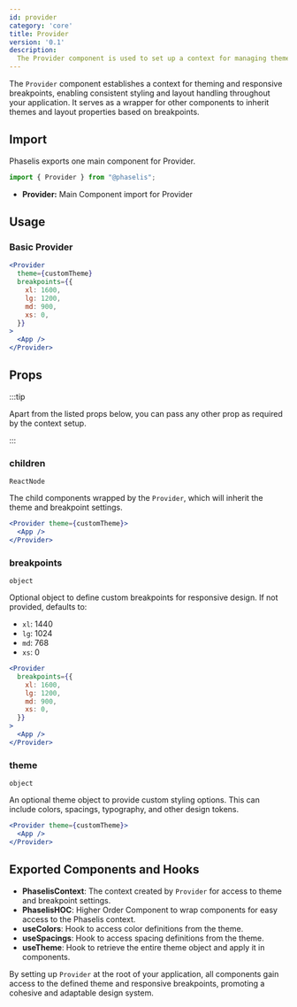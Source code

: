 ```yaml
---
id: provider
category: 'core'
title: Provider
version: '0.1'
description:
  The Provider component is used to set up a context for managing themes and breakpoints across your application.
---
```


The `Provider` component establishes a context for theming and responsive breakpoints, enabling consistent styling and layout handling throughout your application. It serves as a wrapper for other components to inherit themes and layout properties based on breakpoints.

## Import

Phaselis exports one main component for Provider.

```js
import { Provider } from "@phaselis";
```

- **Provider:** Main Component import for Provider

## Usage

### Basic Provider

```jsx
<Provider
  theme={customTheme}
  breakpoints={{
    xl: 1600,
    lg: 1200,
    md: 900,
    xs: 0,
  }}
>
  <App />
</Provider>
```

## Props
:::tip

Apart from the listed props below, you can pass any other prop as required by the context setup.

:::

### children
`ReactNode`

The child components wrapped by the `Provider`, which will inherit the theme and breakpoint settings.

```jsx
<Provider theme={customTheme}>
  <App />
</Provider>
```

### breakpoints
`object`

Optional object to define custom breakpoints for responsive design. If not provided, defaults to:
- `xl`: 1440
- `lg`: 1024
- `md`: 768
- `xs`: 0

```jsx
<Provider
  breakpoints={{
    xl: 1600,
    lg: 1200,
    md: 900,
    xs: 0,
  }}
>
  <App />
</Provider>
```

### theme
`object`

An optional theme object to provide custom styling options. This can include colors, spacings, typography, and other design tokens.

```jsx
<Provider theme={customTheme}>
  <App />
</Provider>
```

## Exported Components and Hooks

- **PhaselisContext**: The context created by `Provider` for access to theme and breakpoint settings.
- **PhaselisHOC**: Higher Order Component to wrap components for easy access to the Phaselis context.
- **useColors**: Hook to access color definitions from the theme.
- **useSpacings**: Hook to access spacing definitions from the theme.
- **useTheme**: Hook to retrieve the entire theme object and apply it in components.

By setting up `Provider` at the root of your application, all components gain access to the defined theme and responsive breakpoints, promoting a cohesive and adaptable design system.